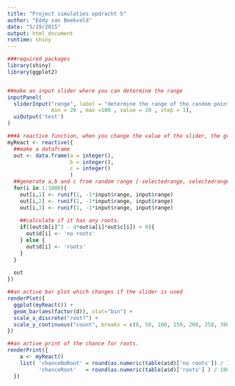 ```yaml
---
title: "Project simulaties opdracht 5"
author: "Eddy van Beekveld"
date: "5/19/2015"
output: html_document
runtime: shiny
---
```


```r
###required packages
library(shiny)
library(ggplot2)


##make an input slider where you can determine the range
inputPanel(
  sliderInput("range", label = "determine the range of the random points",
              min = 20 , max =100 , value = 20 , step = 1),
  uiOutput('test')
)

###A reactive function, when you change the value of the slider, the graph and the chance of roots changes
myReact <- reactive({
  ##make a dataframe
  out <- data.frame(a = integer(),
                    b = integer(),
                    c = integer()
                    )
  ##generate a,b and c from random range [-selectedrange, selectedrange]
  for(i in 1:1000){
    out[i,1] <- runif(1, -1*input$range, input$range)
    out[i,2] <- runif(1, -1*input$range, input$range)
    out[i,3] <- runif(1, -1*input$range, input$range)
    
    ##calculate if it has any roots.
    if((out$b[i]^2 - 4*out$a[i]*out$c[i]) < 0){
      out$d[i] <- 'no roots'
    } else {
      out$d[i] <- 'roots'
    }
  }
  
  out
})

##an active bar plot which changes if the slider is used
renderPlot({
  ggplot(myReact()) +
  geom_bar(aes(factor(d)), stat="bin") +
  scale_x_discrete("root?") +
  scale_y_continuous("count", breaks = c(0, 50, 100, 150, 200, 250, 300, 350, 400, 450, 500, 550, 600, 650, 700, 750, 800, 850, 900, 950, 1000))
})

##an active print of the chance for roots.
renderPrint({
    a <- myReact()
    list( 'chanceNoRoot' = round(as.numeric(table(a$d)['no roots']) / 1000 , 2), 
          'chanceRoot'   = round(as.numeric(table(a$d)['roots'] ) / 1000 , 2))
  })

```